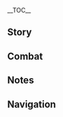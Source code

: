 {{CharacterTabs}}
{{LanguageTabs}}
{{Stub|1={{Meta/VO|tl=1|Japanese}}}}
__TOC__
==Story==
{{VO
|character               = Tighnari
|language                = ja
|name                    = ティナリ

<!-- Hello -->
|vo_01_01_title          = 初めまして…
|vo_01_01_subtitle       = Hello
|vo_01_01_file           = VO_{language}{character} Hello.ogg
|vo_01_01_tx             = こんにちは、アビディアの森所属のレンジャー長、ティナリだ。雨林の生態系や入林者の安全を守るのが仕事さ。初めての人は『アビディアの森・サバイバルガイド』を読んで、特に「食用キノコと毒キノコの見分け方」っていう部分に目を通しておくのをオススメするよ。
|vo_01_01_rm             = Konnichiwa, Abidia no Mori Shozoku no Renjaa-chou, Tinari da. Urin no seitaikei ya nyuurinsha no anzen wo mamoru no ga shigoto sa. Hajimete no hito wa "Abidia no Mori - Sabaibaru Gaido" wo yonde, toku ni "Shokuyou kinoko to doku kinoko no miwake kata" tte iu bubun ni me wo tooshite oku wo osusume suru yo.
|vo_01_01_tl             = Hello, I'm Tighnari, Forest Watcher affiliated with the Avidya Forest. My work is to keep the rainforest's ecosystem and those who enter the forest safe. If you're a newcomer, I suggest reading the "Avidya Forest Survival Guide", especially the section "How to distinguish between edible and poison mushrooms".
<!-- Chats -->
|vo_02_01_title          = 世間話・葉っぱのしおり
|vo_02_01_subtitle       = Chat: Leaf Bookmark
|vo_02_01_file           = VO_{language}{character} Chat - Leaf Bookmark.ogg
|vo_02_01_tx             = 乾いた紙の間に葉っぱを挟んで押すと、使いやすくて素敵なしおりができあがるんだよ。
|vo_02_01_rm             = Kawaita kami no aida ni happa wo hasande osu to, tsukaiyasukute suteki-na shiori ga deki agaru nda yo.
|vo_02_01_tl             = If you press a leaf in between dry paper, you'll get a wonderful and easy-to-use bookmark.

|vo_02_02_title          = 世間話・失敗
|vo_02_02_subtitle       = Chat: Mistakes
|vo_02_02_file           = VO_{language}{character} Chat - Mistakes.ogg
|vo_02_02_tx             = 失敗を恐れないで。失敗を重ねることも、学びの大事なプロセスだから。
|vo_02_02_rm             = Shippai wo wasurenaide. Shippai wo kasaneru koto mo, manabi no daiji-na purosesu dakara.
|vo_02_02_tl             = Don't be scared of making mistakes. Making many mistakes is an important part of the learning process.

|vo_02_03_title          = 世間話・知識の価値
|vo_02_03_subtitle       = Chat: The Value of Knowledge
|vo_02_03_file           = VO_{language}{character} Chat - The Value of Knowledge.ogg
|vo_02_03_tx             = 知識の価値っていうのは、単純にお金で測れるものじゃない。
|vo_02_03_rm             = Chishiki no kachi tte iu no wa, tanjun ni okane de hakareru mono ja nai.
|vo_02_03_tl             = The value of knowledge can't be simply measured in monetary terms.

<!-- Weather -->
|vo_03_01_title          = 雨の日…
|vo_03_01_subtitle       = When It Rains
|vo_03_01_file           = VO_{language}{character} When It Rains.ogg
|vo_03_01_tx             = 僕はこの天気に慣れてるけど、君は傘をさした方がいい。
|vo_03_01_rm             = Boku wa kono tenki ni nareteru kedo, kimi wa kasa wo sashita hou ga ii.
|vo_03_01_tl             = I'm used to this weather, but you should get an umbrella.

|vo_03_02_title          = 雨上がり…
|vo_03_02_subtitle       = After the Rain
|vo_03_02_file           = VO_{language}{character} After the Rain.ogg
|vo_03_02_tx             = 僕のしっぽには撥水性のあるエッセンシャルオイルを塗ってあるから、振ればすぐ乾くんだ。
|vo_03_02_rm             = Boku no shippo ni wa hassuisei no aru essensharu oiru wo nute aru kara, fureba sugu kawaku nda.
|vo_03_02_tl             = My tail is coated in water repellant essential oils, so if I shake it then it dries right up.

|vo_03_03_title          = 雷の日…
|vo_03_03_subtitle       = When Thunder Strikes
|vo_03_03_file           = VO_{language}{character} When Thunder Strikes.ogg
|vo_03_03_tx             = わぁ！なんて激しい雷だ！うぅ…頭が痛い…
|vo_03_03_rm             = Waa! Nante hageshii kaminari da! Uu... Atama ga itai...
|vo_03_03_tl             = Wah! What a violent thunder! Ugh... My head hurts...

|vo_03_04_title          = 雪の日…
|vo_03_04_subtitle       = When It Snows
|vo_03_04_file           = VO_{language}{character} When It Snows.ogg
|vo_03_04_tx             = こんな天気、めったに見ないよ！…寒くない？寒かったら、僕のしっぽの毛に手を入れてもいいよ。
|vo_03_04_rm             = Konna tenki, metta ni minai yo! ...Samukunai? Samukattara, boku no shippo no ke ni te wo irete mo ii yo.
|vo_03_04_tl             = This kind of weather, you don't see it very often! ...Is it cold? If it's cold, you can put your hand in my tail fur.

|vo_03_05_title          = 暴風の日…
|vo_03_05_subtitle       = When the Wind Is Blowing
|vo_03_05_file           = VO_{language}{character} When the Wind Is Blowing.ogg
|vo_03_05_tx             = み…耳が…吹き飛ばされちゃう！
|vo_03_05_rm             = Mi... Mimi ga... Fukitobasarechau!
|vo_03_05_tl             = My... My ears... are about to fly off!

|vo_03_06_title          = 砂漠にいる時…
|vo_03_06_subtitle       = In the Desert
|vo_03_06_file           = VO_{language}{character} In the Desert.ogg
|vo_03_06_tx             = うぅ…熱いよ…こんな強い日の光を浴びたら、霧氷花だって融けちゃうよな…あぁ、でもよく考えたらそれはないか、ははっ…うぅ…
|vo_03_06_rm             = Uu... Atsui yo... Konna tsuyoi hi no hikari wo abitara, muhyoubana datte tokechau yo na... Aa, demo yoku kangaetara sore wa nai ka, haha'... Uu...
|vo_03_06_tl             = Ugh... So hot... If I were a Mist Flower, I would melt in such strong sunlight... Ah, although when I think about it, it doesn't seem that bad, haha... Ugh...

<!-- Greetings -->
|vo_04_01_title          = おはよう…
|vo_04_01_subtitle       = Good Morning
|vo_04_01_file           = VO_{language}{character} Good Morning.ogg
|vo_04_01_tx             = ほら、葉先から滴り落ちる朝露の音が聞こえるよ。
|vo_04_01_rm             = Hora, yousen kara shitatariochiru asatsuyu no oto ga kikoeru yo.
|vo_04_01_tl             = Here, you can hear the morning dew trickling down the tip of the leaves.

|vo_04_02_title          = こんにちは…
|vo_04_02_subtitle       = Good Afternoon
|vo_04_02_file           = VO_{language}{character} Good Afternoon.ogg
|vo_04_02_tx             = 昼休みは木の上に座って、木漏れ日を見つめながらぼーっとするのが好きなんだ。うっかり眠っちゃう時もあるけど…へへっ。
|vo_04_02_rm             = Hiruyasumi wa ki no ue ni suwatte, komorebi wo mitsumenagara bootto suru no ga suki na nda. Ukkari nemucchai toki mo aru kedo... Hehe'.
|vo_04_02_tl             = During my lunch break, I like to sit on a tree and idly gaze at the sunlight filtering through the leaves. Sometimes I fall asleep by accident... Hehe'.

|vo_04_03_title          = こんばんは…
|vo_04_03_subtitle       = Good Evening
|vo_04_03_file           = VO_{language}{character} Good Evening.ogg
|vo_04_03_tx             = こんばんは。ちょうど夜光植物の観察に行くんだけど、一緒にどう？
|vo_04_03_rm             = Konbanwa. Choudo yakou shokubutsu no kansatsu ni iku nda kedo, issho ni dou?
|vo_04_03_tl             = Good evening. I'm just about to go observe some nocturnally luminescent plants, wanna go together?

|vo_04_04_title          = おやすみ…
|vo_04_04_subtitle       = Good Night
|vo_04_04_file           = VO_{language}{character} Good Night.ogg
|vo_04_04_tx             = 見張りは僕がするから、君は寝てていいよ。ついでにパトロール日誌を書かなくちゃ。
|vo_04_04_rm             = Mihari wa boku ga suru kara, kimi wa netete ii yo. Tsuide ni patorooru nisshi kakanakucha.
|vo_04_04_tl             = I'll be on guard, so you can go to sleep. While I'm at it I should use the opportunity to write a patrol log.

<!-- About -->
|vo_05_01_title          = {name}自身について・専攻
|vo_05_01_subtitle       = About {character}: Profession
|vo_05_01_file           = VO_{language}{character} About {character} - Profession.ogg
|vo_05_01_tx             = 学生時代は生論派で、専攻は植物学だった。卒業後は教師として残ることを先生には期待されてたんだけど、正直、もっと自由な環境で研究したかったんだよね。それに、教令院のやり方には賛同できない部分がある。幸い、先生も強要はして来なかった&mdash;&mdash;まあ、されても無駄だったけど。
|vo_05_01_rm             = Gakusei jidai wa Seironha de, senkou wa shokubutsugaki datta. Sotsugyougo wa kyoushi to shite nokoru koto wo sensei ni wa kitai sareteta nda kedo, shoujiki, motto jiyuu-na kankyou de kenkyuu shitakatta nda yo ne. Sore ni, Kyoureiin no yarikata ni wa sandou dekinai bubun ga aru. Saiwai, sensei mo kyouyou wa shite konakatta{{lmdash}} Maa, sarete mo muda datta kedo.
|vo_05_01_tl             = 

|vo_05_02_title          = {name}自身について・一族
|vo_05_02_subtitle       = About {character}: Kin
|vo_05_02_file           = VO_{language}{character} About {character} - Kin.ogg
|vo_05_02_tx             = 僕の一族は人付き合いが嫌いだって思われてるけど、それもしょうがないことさ。もともと数が少ないし、そのほとんどが学者で研究のために奔走してるから、あまり姿を見かけない。僕の父も昆虫学者で、最近は砂漠で甲虫の進化の歴史を研究してるみたいなんだけど…僕は遠慮したいかな。恥ずかしながら、太陽が苦手でね。長時間太陽の下にいると頭がぐわんぐわんになって、ふらふらしちゃうんだ。
|vo_05_02_rm             = Boku no ichizoku wa hito tsukiai ga kirai datte omowareteru kedo, sore mo shou ga nai koto sa. Motomoto kazu ga sukunai shi, sono hotondo gakusha de kenkyuu no tame ni honsou shiteru kara, amari sugata wo mikakenai. Boku no chichi mo konchuu gakusha de, saikin wa sabaku de kouchuu no shinka no rekishi wo kenkyuu shiteru mitai nanda kedo... Boku wa enryo shitai ka na. Hazukashi nagara, taiyou ga nigate de ne. Choujikan taiyou no shita ni iru to atama ga guwanguwan ni natte, furafura shichau nda.
|vo_05_02_tl             = 

<!-- About Us -->
|vo_06_01_title          = 付き合いについて…
|vo_06_01_subtitle       = About Us: Getting Along
|vo_06_01_file           = VO_{language}{character} About Us - Getting Along.ogg
|vo_06_01_tx             = お互いを知るには、一緒にいる時間を増やすのが一番…それ以外は現実的じゃないと思う。だから急いで自己紹介しなくたっていいよ。時間がすべてを解決してくれるからね。
|vo_06_01_rm             = Otagai wo shiru no wa, issho ni iru jikan wo fuyasu no ga ichiban... Sore igai wa genjitsuteki ja nai to omou. Dakara isoide jikoshoukai shinaku tatte ii yo. Jikan ga subete wo kaiketsu shite kureru kara ne.
|vo_06_01_tl             = 

|vo_06_02_title          = 友達について…
|vo_06_02_subtitle       = About Us: Friends
|vo_06_02_friendship     = 6
|vo_06_02_file           = VO_{language}{character} About Us - Friends.ogg
|vo_06_02_tx             = 僕たちは友達かだって？そんなことにまで承認が必要なの？じゃあ、早く「友達証明書」を見せてよ。サインしないと、だろ。
|vo_06_02_rm             = Boku-tachi wa tomodachi ka datte? Sonna koto ni made shounin ga hitsuyou-na no? Jaa, hayaku "Tomodachi Shoumeisho" wo misete yo. Sain shinai to, daro.
|vo_06_02_tl             = Are we friends? Do you need an approval for that? I'll quickly show you "Certificate of Friendship." Just need to sign it, right.

<!-- Miscellaneous I -->
|vo_07_01_title          = 「神の目」について…
|vo_07_01_subtitle       = About the [[Vision]]
|vo_07_01_friendship     = 4
|vo_07_01_file           = VO_{language}{character} About the Vision.ogg
|vo_07_01_tx             = 小さい頃、こう祈ったことがあるんだ&mdash;&mdash;「もし『神の目』が手に入るなら、草元素でありますように」ってね。まあ、あの時は研究のためとかじゃなくて、蔓を創って、高いところに生ってる木の実を食べたかっただけなんだけどさ。
|vo_07_01_rm             = Chiisai koro, kou inotta koto ga aru nda{{lmdash}} "Moshi 'Kami no Me' ga te ni haireru nara, Kusa genso de arimasu you ni" tte ne. Maa, ano toki wa kenkyuu no tame to ka janakute, tsuru wo tsukutte, takai tokoro ni natteru ki no mi wo tabetakatta dake nanda kedo sa.
|vo_07_01_tl             = When I was young, I prayed like this&mdash; "If a 'Vision' were to appear in my hand, let it be a Dendro one." Well, it wasn't for research back then, but just to create vines or to eat fruits which are on high trees.

|vo_07_02_title          = シェアしたいこと・アランナラ
|vo_07_02_subtitle       = Something to Share: Aranara
|vo_07_02_file           = VO_{language}{character} Something to Share - Aranara.ogg
|vo_07_02_tx             = うーん、名前は聞いたことあるけど、実際にその生き物を見たことは一度もないかな。時々、森の奥でざわざわ音がするんだけど、近づくと消えちゃうんだ。少なくとも、彼らは自分の身を守る術を心得ている。パンサーに近づいたりしちゃうおバカな冒険者よりはマシさ。
|vo_07_02_rm             = Uun, namae wa kiita koto aru kedo, jissai ni sono ikimono wo mita koto wa ichido mo nai ka na. Tokidoki, mori no oku de zawazawa oto ga suru nda kedo, chikadzuku to kiechau nda. Sukunaku to mo, karera wa jibun no mi wo mamoru sube wo kokoroete iru. Pansaa ni chikadzuitari shichau obaka-na boukensha yori wa mashi sa.
|vo_07_02_tl             = 

|vo_07_03_title          = シェアしたいこと・カカタ
|vo_07_03_subtitle       = Something to Share: Karkata
|vo_07_03_friendship     = 4
|vo_07_03_file           = VO_{language}{character} Something to Share - Karkata.ogg
|vo_07_03_tx             = カカタのことは心配しないで。彼は僕の研究活動の助手だから、手出しする気ならまず僕を通してくれって、知り合いのマハマトラに言ってある&mdash;&mdash;あれ、まだ彼のことが気になるの？じゃあいっそのこと、素論派の授業をとってみなよ。そうしたら、僕がいなくなったとしても、君が代わりに面倒を見てあげられるだろ。
|vo_07_03_rm             = Kakata no koto wa shinpai shinaide. Kare wa boku no kenkyuu katsudou no joshu dakara, tedashi suru ki nara mazu boku wo tooshite kurette, shiriai no Mahamatora ni itte aru{{lmdash}} Are, mada kare no koto ga ki ni naru no? Jaa isso no koto, Soronha no jugyou wo totte mina yo. Sou shitara, boku ga inaku natta to shite mo, kimi ga kawari ni mendou wo mite agerareru daro.
|vo_07_03_tl             = 

|vo_07_04_title          = 興味のあること…
|vo_07_04_subtitle       = Interesting Things
|vo_07_04_file           = VO_{language}{character} Interesting Things.ogg
|vo_07_04_tx             = 知ってる？植物は擬態ができるんだよ。昆虫や鳥に擬態して天敵を威嚇するんだ。餌で他の生物を引き付け、代わりに花粉を撒かせるものや、香りや蜜で獲物を引き寄せる純粋な捕食者もいる…まあ、ここまで来ると、植物だけの特技でもない感じがしてきたね。
|vo_07_04_rm             = Shitteru? Shokubutsu wa gitai ga dekiru nda yo. Konchuu ya tori ni gitai shite tenteki wo ikaku suru nda. Esa de hoka no seibutsu wo hikitsuke, kawari ni kafun wo makaseru mono ya, kaori ya mitsu de emono wo hikiyoseru junsui-na hoshakusha mo iru... Maa, koko made kuru to, shokubutsu dake no tokugi de mo nai kanji ga shite kita ne.
|vo_07_04_tl             = 

<!-- About Others -->
|vo_08_01_title          = コレイについて…
|vo_08_01_subtitle       = About [[Collei]]
|vo_08_01_friendship     = 4
|vo_08_01_file           = VO_{language}{character} About Collei.ogg
|vo_08_01_tx             = ここに連れて来られたばかりの時、あの子は文字すら読めなかったんだけど、何も問題はなかった。真面目に勉強して、ぐんぐん上達していったんだ。ただ、医術を身につけるには、まだまだかな。それにあの子は時々、自分自身にプレッシャーをかけてしまうところがあるんだよね…君もあの子をサポートしてあげてくれない？この通り、師匠からのお願いだ。
|vo_08_01_rm             = Koko ni tsurete kirareta bakari no toki, ano ko wa moji sura yomenakatta nda kedo, nani mo mondai wa nakatta. Majime ni benkyou shite, gungun joutatsu shite itta nda. Tada, ijutsu wo mi ni tsukeru ni wa, madamada ka na. Sore ni ano ko wa tokidoki, jibun jishin ni puresshaa wo kakete shimau tokoto ga aru nda yo ne... Kimi mo ano ko wo sapooto shite agete kurenai? Kono toori, shisho kara no onegai da.
|vo_08_01_tl             = 

|vo_08_02_title          = セノについて·大マハマトラ
|vo_08_02_subtitle       = About [[Cyno]]: General Mahamatra
|vo_08_02_friendship     = 4
|vo_08_02_file           = VO_{language}{character} About Cyno - General Mahamatra.ogg
|vo_08_02_tx             = セノに会いたいの？先に忠告しておくけど、あいつに目を付けられると厄介なことになるよ。大マハマトラのようなお偉いさんにはなかなか会えない。でも、あいつはたまにガンダルヴァー村までコレイの様子をこっそり見に来てるんだ。セノはバレたくなかったんだろうけど、声で分かる。
|vo_08_02_rm             = Seno ni aitai no? Saki ni chuukoku shite oku kedo, aitsu ni me wo tsukerareru to yakkai-na koto ni naru yo. Dai-Mahamatora no you-na oerai-san ni wa nakanaka aenai. Demo, aitsu wa tama ni Gandaruva-mura made Korei no yousu wo kossori mi ni kiteru nda. Seno wa bare takunakatta ndarou kedo, koe de wakaru.
|vo_08_02_tl             = 

|vo_08_03_title          = セノについて·どうしてだろう
|vo_08_03_subtitle       = About Cyno: Good Question
|vo_08_03_friendship     = 4
|vo_08_03_quest          = Akasha Pulses, the Kalpa Flame Rises
|vo_08_03_file           = VO_{language}{character} About Cyno - Good Question.ogg
|vo_08_03_tx             = 先生が救出された後、見舞いの手紙を送ったんだけど、驚くことに、すでに僕の名義で見舞いに行った人がいたらしいんだ。それから、先生の返信の最後にはこんな疑問が書いてあった——「どうして大マハマトラは、スメールの『強威』により賢者たちの名声を取り戻すべきだと言ったのだ」と…<br />確かに、どうしてだろうね。
|vo_08_03_rm             = 
|vo_08_03_tl             = 

|vo_08_04_title          = アルハイゼンについて…
|vo_08_04_subtitle       = About [[Alhaitham]]
|vo_08_04_friendship     = 4
|vo_08_04_file           = VO_{language}{character} About Alhaitham.ogg
|vo_08_04_tx             = アルハイゼンには気を付けて。悪党ってわけじゃないけど、いつも極端に理性的でさ、普通の感覚では受け入れられないところが多い。信じられないなら、彼のルームメイトを見てみてよ。いつも風スライムみたいにぷんぷんしてるから。
|vo_08_04_rm             = Aruhaizen ni wa ki wo tsukete. Akudou tte wake ja nai kedo, itsumo kyokutan ni riseiteki de sa, futsuu no kankaku de wa ukeirerarenai tokoro ga ooi. Shinjirarenai nara, kare no ruumumeito wo mite mite yo. Itsumo kaze suraimu mitai ni punpun shiteru kara.
|vo_08_04_tl             = 

|vo_08_05_title          = カーヴェについて…
|vo_08_05_subtitle       = About [[Kaveh]]
|vo_08_05_friendship     = 4
|vo_08_05_file           = VO_{language}{character} About Kaveh.ogg
|vo_08_05_tx             = カーヴェはスメールの有名な建築家で、あのよく目立つアルカサルザライパレスが彼の代表作なんだ。設計・施工当初に、お勧めの観葉植物について相談されたことがある。でもパレスが完成した後、彼はなぜか借金まみれになっちゃってね…今は後輩のアルハイゼンに助けられて、彼の家に居候してるよ。幸運って言うべきか、不運って言うべきか…
|vo_08_05_rm             = Kaave wa Sumeeru no yuumei-na kenchikuka de, ano yoku medatsu Arukaseruzarai Paresu ga kare no daihyousaku nanda. Sekkei - sekou tousho ni, osusume no kan'you shokubutsu ni tsuite sodan sareta koto ga aru. Demo Paresu ga kansei shita ato, kare wa naze ka shakkin mamire ni nacchautte ne... Ima wa kouhai no Aruhaizen ni tasukerarete, kare no ie ni isourou shiteru yo. Kou'un tte iu beki ka, fuun tte iu beki ka...
|vo_08_05_tl             = 

|vo_08_06_title          = ドリーについて…
|vo_08_06_subtitle       = About [[Dori]]
|vo_08_06_friendship     = 4
|vo_08_06_file           = VO_{language}{character} About Dori.ogg
|vo_08_06_tx             = 名高いサングマハベイ様って言うのは&mdash;&mdash;実はドリーなんだ。かつて研究のためにレアな資料が必要だったとき、謎の仕入れ先を持つドリーだけがそれを手に入れることができてね、それを機に知り合えた。その…彼女から何を買ったか、何の研究をしてたかは聞かないで！
|vo_08_06_rm             = Nadakai Sangumahabei-sama tte iu no wa{{lmdash}} Jitsu wa Dorii nanda. Katsute kenkyuu no tame ni rea-na shiryou ga hitsuyou datta toki, nazo no shiiresaki wo motsu Dorii dake ga sore wo te ni ireru koto ga dekite ne, sore wo ki ni shiriaeta. Sono... Kanojo kara nani wo katta ka, nani no kenkyuu wo shiteta ka wa kikanaide!
|vo_08_06_tl             = 

|vo_08_07_title          = レイラについて…
|vo_08_07_subtitle       = About [[Layla]]
|vo_08_07_friendship     = 4
|vo_08_07_quest          = Akasha Pulses, the Kalpa Flame Rises
|vo_08_07_file           = VO_{language}{character} About Layla.ogg
|vo_08_07_tx             = うん、聞いたことある…有名な「夢遊の怪人」だよね。彼女の「夢遊」に関する噂は色々あるよ。怪力の重量挙げとか、夜中にアアル村へ侵入したとか、片手で防砂壁を飛び越えたとか…あと、寝ながら10万字の論文を書いたっていう噂もね！どういうこと、まったく一貫性がないじゃん。
|vo_08_07_rm             = 
|vo_08_07_tl             = 

|vo_08_08_title          = リサについて…
|vo_08_08_subtitle       = About [[Lisa]]
|vo_08_08_friendship     = 4
|vo_08_08_file           = VO_{language}{character} About Lisa.ogg
|vo_08_08_tx             = セノからその先輩のことは聞いたよ。類まれなる天才で、才能溢れる博識な人だったのに、残念ながら早々にモンドへ帰っちゃったらしいね。もしかして、彼女は在学中に「知識」の恐ろしい一面を目にしてしまったのかな…
|vo_08_08_rm             = Seno kara sono senpai no koto wa kiita yo. Taguimare naru tensai de, sainou afureru hakushiki-na hito datta no ni, zannen nagara sousou ni Mondo he kaecchatta rashii ne. Moshikashite, kanojo wa zaigakuchuu ni "chishiki" no osoroshii ichimen wo me ni shite shimatta no ka na.
|vo_08_08_tl             = I've heard about her from Cyno. Although she was a very gifted genius and a person with overflowing talent, unfortunately it seems she quickly came back to Mondstadt. Could it possibly be because she got to know the dreadful side of "knowledge" during studies?

|vo_08_09_title          = クラクサナリデビについて…
|vo_08_09_subtitle       = About [[Lesser Lord Kusanali]]
|vo_08_09_friendship     = 4
|vo_08_09_file           = VO_{language}{character} About Lesser Lord Kusanali.ogg
|vo_08_09_tx             = 学生時代、「植物の歴史は草の国の歴史である」って説を聞いた。言った本人はそんなつもりなかったのかもしれないけど、僕はそこに何かが隠されていると感じたんだ。いつかクラクサナリデビ様に会うことができたら、解釈してくれるかな？
|vo_08_09_rm             = Gakusei jidai, "shokubutsu no rekishi wa kusa no kuni no rekishi de aru" tte setsu wo kiita. Itta honjin wa sonna tsumori nakatta no ka mo shirenai kedo, boku wa soko ni nani ka ga kakusarete iru to kanjita nda. Itsuka Kura Kusanari Debi-sama ni au koto ga dekitara, kaishaku shite kureru ka na?
|vo_08_09_tl             = 

|vo_08_10_title          = ディシアについて…
|vo_08_10_subtitle       = About [[Dehya]]
|vo_08_10_friendship     = 4
|vo_08_10_quest          = Akasha Pulses, the Kalpa Flame Rises
|vo_08_10_file           = VO_{language}{character} About Dehya.ogg
|vo_08_10_tx             = 以前は危機的状況だっただけに、彼女に礼を言う時間がなかったんだ。こんなに強くて頼もしい仲間を持てるのはとても幸運なことだよ。彼女を仲間にしたい人もきっと少なくないと思う。だけど、ディシアは教令院やレンジャー隊に入るつもりはなさそうだね。断られるのは目に見えてるし、聞きに行くのはやめておこう。
|vo_08_10_rm             = 
|vo_08_10_tl             = 

|vo_08_11_title          = ファルザンについて…
|vo_08_11_subtitle       = About [[Faruzan]]
|vo_08_11_friendship     = 4
|vo_08_11_file           = VO_{language}{character} About Faruzan.ogg
|vo_08_11_tx             = ファルザン先輩は見識が広い人だよ。あの人に装置をチェックしてもらうため、よく雨林には来てもらってるんだ。ただ…今度ガンダルヴァー村に来る時は、もうこっそりコレイに食べ物をやらないでほしいかな——栄養は薬剤と同じように、バランスよく適量であることが重要だ。取り過ぎはよくないからね。
|vo_08_11_rm             = 
|vo_08_11_tl             = 

<!-- More About -->
|vo_09_01_title          = {name}を知る・１
|vo_09_01_subtitle       = More About {character}: I
|vo_09_01_file           = VO_{language}{character} More About {character} - 01.ogg
|vo_09_01_tx             = 雨林での生活はどう？目や耳を澄まして安全に注意し、何かあればレンジャーを呼ぶことを忘れないで。
|vo_09_01_rm             = Urin de no seikatsu ha dou? Me ya mimi wo sumashite anzen ni chuui shi, nanika areba renjaa wo yobu koto wo wasurenaide.
|vo_09_01_tl             = What's it like to live in a rainforest? You need to use your eyes and ears, and stay alert. Don't forget to call a ranger if anything happens.

|vo_09_02_title          = {name}を知る・２
|vo_09_02_subtitle       = More About {character}: II
|vo_09_02_friendship     = 3
|vo_09_02_file           = VO_{language}{character} More About {character} - 02.ogg
|vo_09_02_tx             = はぁ…何も分からないまま、適当に触れたり食べたりしている連中がたまに羨ましくなるよ。彼らの世界では、いたるところで「奇跡」が起きるんだろうね。
|vo_09_02_rm             = Haa... Nani mo wakaranai mama, tekitou ni furetari tabetari shite iru renchuu ga tama ni urayamashiku naru yo. Karera no sekai de wa, itaru tokoro de "kiseki" ga okiru ndarou ne.
|vo_09_02_tl             = 

|vo_09_03_title          = {name}を知る・３
|vo_09_03_subtitle       = More About {character}: III
|vo_09_03_file           = VO_{language}{character} More About {character} - 03.ogg
|vo_09_03_friendship     = 4
|vo_09_03_tx             = アビディアの森をよりよく管理するために、レンジャーたちには「トレーニング」を提供しているんだ。まあとどのつまり、「知識の普及」ってこと。教令院に邪魔なんかさせないよ。僕を監禁したら、「ビマリスタン」は大変なことになってしまう。毎日どれだけ変な患者が増えるか見物だね！
|vo_09_03_rm             = Abidia no Mori wo yori yoku kanri suru tame ni, renjaa-tachi ni wa "toreeningu" wo teikyou shite iru nda. Maa to dono tsumari, "chishiki no fukyuu" tte koto. Kyoureiin ni jama nanka sasenai yo. Boku wo kankin shitara, "bimarisutan" wa taihen-na koto ni natte shimau. Mainichi dore dake hen-na kanja ga fueru ka mimono da ne!
|vo_09_03_tl             = 

|vo_09_04_title          = {name}を知る・４
|vo_09_04_subtitle       = More About {character}: IV
|vo_09_04_friendship     = 5
|vo_09_04_file           = VO_{language}{character} More About {character} - 04.ogg
|vo_09_04_tx             = こっそり教えるよ。実は僕、グランドバザールの雰囲気が大好きなんだ。商売は繁盛し、生活は活気に満ち、シアターでは歌や舞が披露されてる。でも残念ながら、騒がしい音は僕の耳に優しくなさすぎる…え、後ろから耳を塞いでくれるって？はははっ、歩きにくくなっちゃうよ！でもその好意は受け取っておくね。
|vo_09_04_rm             = Kossori oshieru yo. Jitsu wa boku, Gurandobazaaru no fun'iki ga daisuki nanda. Shoubai wa hanjou shi, seikatsu wa kakki ni michi, Shiataa de wa uta ya mai ga hirou sareteru. Demo zannen nagara, sawagashii oto wa boku no mimi ni yasashiku nasa sugiru... E, ushiro kara mimi wo fusaide kureru tte? Hahaha', aruki niku kunacchau yo! Demo sono koui wa uketotte oku ne.
|vo_09_04_tl             = 

|vo_09_05_title          = {name}を知る・５
|vo_09_05_subtitle       = More About {character}: V
|vo_09_05_friendship     = 6
|vo_09_05_file           = VO_{language}{character} More About {character} - 05.ogg
|vo_09_05_tx             = 子供の頃は幻想的で素敵な夢をたくさん見たけど、大人になったある日、それは永遠に記憶の彼方へと消えてしまった。君はまだ、夢を見る？それはどんな夢？…教えて欲しいな。
|vo_09_05_rm             = Kodomo no koro wa gensouteki de suteki-na yume wo takusan mita kedo, otona ni natta aru hi, sore wa eien ni kioku no achira he to kiete shimatta. Kimi wa mada, yume wo miru? Sore wa donna yume? ...Oshiete hoshii na.
|vo_09_05_tl             = 

<!-- Miscellaneous II -->
|vo_10_01_title          = {name}の趣味…
|vo_10_01_subtitle       = {character}'s Hobbies
|vo_10_01_file           = VO_{language}{character} Hobbies.ogg
|vo_10_01_tx             = アビディアの森には葉っぱや花がよく落ちてる。中には形の綺麗なものもあってね、そのまま放っておくにはもったいないから、ついつい拾って標本にしちゃうんだ。レンジャー養成のための教材としても使えるし、美しい装飾品にもなって、一石二鳥なんだよ。
|vo_10_01_rm             = Abidia no Mori ni wa happa ya hana ga yoku ochiteru. Naka ni wa katachi no kirei-na mono mo atte ne, sono mama houtte oku ni wa mottainai kara, itsuitsu hirotte hyouhon ni shichau nda. Renjaa yousei no tame no kyouzai toshite mo tsukaeru shi, utsukushii soushokuhin ni mo natte, isseki nichou nanda yo.
|vo_10_01_tl             = 

|vo_10_02_title          = {name}の悩み…
|vo_10_02_subtitle       = {character}'s Troubles
|vo_10_02_friendship     = 6
|vo_10_02_file           = VO_{language}{character} Troubles.ogg
|vo_10_02_tx             = 悩み？そうだね…アビディアの森の汚染、トラブルに巻き込まれる冒険者たち、それから僕のしっぽに飛びかかろうとする救助犬とか…色々ありはするけど、こういう悩みには必ず解決策がある。だから、大きな悩みは特にないかな。そう考えると、レンジャー長の生活って案外楽なのかも。
|vo_10_02_rm             = Nayami? Sou da ne... Abidia no Mori no osen, toraburu ni makikomareru boukensha-tachi, sore kara boku no shippo ni tobikakarou to suru kyuujoken to ka... Iroiro ari wa suru kedo, kou iu nayami wa kanarazu kaiketsusaku ga aru. Dakara, ooki-na nayami wa toku ni nai ka na. Sou kangaeru to, renjaa-chou no seikatsu tte angai tanoshi na no ka mo.
|vo_10_02_tl             = 

|vo_10_03_title          = 好きな食べ物…
|vo_10_03_subtitle       = Favorite Food
|vo_10_03_file           = VO_{language}{character} Favorite Food.ogg
|vo_10_03_tx             = おかしな話だけど、僕…肉食動物の血が流れてるのに、一番の好物はキノコなんだ。食用キノコは種類も豊富だし、生でも乾燥でも特有の芳香を漂わせるだろ。それに、肉と一緒に煮込むと、肉の旨味にだって勝っちゃうんだよ。
|vo_10_03_rm             = Okashi na hanashi dakedo, boku... nikushoku doubutsu no chi ga nagareteru no ni, ichiban no koubutsu wa kinoko nanda. Shokuyou kinoko wa shurui mo houfu da shi, nama de mo kansou de mo tokuyuu no houkou wo tadayowaseru daro. Sore ni, niku to issho ni nikomu to, niku no umami ni datte kacchau nda yo.
|vo_10_03_tl             = 

|vo_10_04_title          = 嫌いな食べ物…
|vo_10_04_subtitle       = Least Favorite Food
|vo_10_04_file           = VO_{language}{character} Least Favorite Food.ogg
|vo_10_04_tx             = 嗅覚が鋭すぎるせいか、香料を多用した料理は楽しめないんだよね…せっかくスメールにいるのに、残念。
|vo_10_04_rm             = Kyuukaku ga surudosugiru sei ka, kouryou wo tayou shita ryouri wa tanoshimenai nda yo ne... Sekkaku Sumeeru ni iru no ni, zannen.
|vo_10_04_tl             = 

<!-- Receiving a Gift -->
|vo_11_01_title          = 贈り物を受け取る・1
|vo_11_01_subtitle       = Receiving a Gift: I
|vo_11_01_file           = VO_{language}{character} Receiving a Gift - 01.ogg
|vo_11_01_tx             = 質の良い素材と絶妙な味付け、とても美味しいよ！
|vo_11_01_rm             = Shitsu no yoi sozai to zetsumyou-na ajitsuke, totemo oishii yo!
|vo_11_01_tl             = 

|vo_11_02_title          = 贈り物を受け取る・2
|vo_11_02_subtitle       = Receiving a Gift: II
|vo_11_02_file           = VO_{language}{character} Receiving a Gift - 02.ogg
|vo_11_02_tx             = 素晴らしい組み合わせだね。レシピを教えてくれない？次回のレンジャー懇親会のメニューに加えたいんだ。
|vo_11_02_rm             = Subarashii kumiawase da ne. Reshipi wo oshiete kurenai? Jikai no renjaa konshinkai no menyuu ni kuwaetai nda.
|vo_11_02_tl             = What a wonderful combination. Will you tell me the recipe? I'd like to add it to the menu at the ranger meeting.

|vo_11_03_title          = 贈り物を受け取る・3
|vo_11_03_subtitle       = Receiving a Gift: III
|vo_11_03_file           = VO_{language}{character} Receiving a Gift - 03.ogg
|vo_11_03_tx             = …何か新しい料理、教えてあげようか？
|vo_11_03_rm             = ...Nani ka atarashii ryouri, oshiete ageyou ka?
|vo_11_03_tl             = ...Could you tell me if this is some kind of a new dish?

<!-- Birthday -->
|vo_11_04_title          = 誕生日…
|vo_11_04_subtitle       = Birthday
|vo_11_04_file           = VO_{language}{character} Birthday.ogg
|vo_11_04_tx             = 誕生日おめでとう！今日ちょうど満開になった鉢植えをプレゼントするよ。付属の栽培ガイドでも解決できないことがあったら、いつでも連絡して。この鉢植えには「レンジャー長による永久保証」がついてるんだ。<br />君の誕生日って満開になる花が多いから、選ぶのに苦労したよ。来年はまた新しい品種をプレゼントするね。
|vo_11_04_rm             = Tanjoubi omedetou! Kyou choudo mankai ni natta hachiue wo purezento suru yo. Fuzoku no saibai gaido de mo kaiketsu dekinai koto ga attara, itsudemo renraku shite. Kono hachiue ni wa "renjaa-chou ni yoru eikyuu hoshou" ga tsuiteru nda.<br />Kimi no tanbjoubi tte mankai ni naru hana ga ooi kara, erabu no ni kurou shita yo. Rainen wa mata atarashii hinshu wo purezento suru ne.
|vo_11_04_tl             = 

<!-- Feelings About Ascension -->
|vo_12_01_title          = 突破した感想・起
|vo_12_01_subtitle       = Feelings About Ascension: Intro
|vo_12_01_ascension      = 1
|vo_12_01_file           = VO_{language}{character} Feelings About Ascension - 01.ogg
|vo_12_01_tx             = 種は芽ざし、土を破って根をおろす。
|vo_12_01_rm             = Tane wa mezashi, tsuchi wo yabutte ne wo orosu.
|vo_12_01_tl             = 

|vo_12_02_title          = 突破した感想・承
|vo_12_02_subtitle       = Feelings About Ascension: Building Up
|vo_12_02_ascension      = 2
|vo_12_02_file           = VO_{language}{character} Feelings About Ascension - 02.ogg
|vo_12_02_tx             = 小さな苗は背のびして、枝を広げて葉を伸ばす。
|vo_12_02_rm             = Chiisana nae wa se nobishite, eda wo hirogete ha wo nobasu.
|vo_12_02_tl             = 

|vo_12_03_title          = 突破した感想・転
|vo_12_03_subtitle       = Feelings About Ascension: Climax
|vo_12_03_ascension      = 4
|vo_12_03_file           = VO_{language}{character} Feelings About Ascension - 03.ogg
|vo_12_03_tx             = つぼみは枝に、花咲き満ちる。
|vo_12_03_rm             = Tsubomi wa eda ni, hana sakimichiru.
|vo_12_03_tl             = Flower bud on the branch, flower blooms and matures.

|vo_12_04_title          = 突破した感想・結
|vo_12_04_subtitle       = Feelings About Ascension: Conclusion
|vo_12_04_ascension      = 6
|vo_12_04_file           = VO_{language}{character} Feelings About Ascension - 04.ogg
|vo_12_04_tx             = 果実は熟す、末頼もしく。
|vo_12_04_rm             = Kajitsu wa jukusu, suetanomoshiku.
|vo_12_04_tl             = Fruits are ripe, looking promising.
}}

==Combat==
{{Combat VO
|character           = Tighnari
|language            = ja

<!-- Elemental Skill -->
|skill_1_tx          = 一葉目を蔽えば&mdash;&mdash;
|skill_1_rm          = Ichiyou me wo ooeba{{lmdash}}
|skill_1_tl          = Eyes covered by a leaf&mdash;<ref group="TN •">{{lang|ja=一葉目を蔽えば|mini=1}} is a proverb, originally from {{lang|ja=一葉目を蔽えば泰山を見ず|ja_rm=Ichiyou me wo ooeba taizan wo mizu|ja_tl=if eyes are covered by a leaf, one cannot see a large mountain|mini=1}}. Metaphorically, it can be meant "if someone is selfish (even if the slightest), they won't see the truth".</ref>
|skill_2_tx          = 目くらまし！
|skill_2_rm          = Mekuramashi!
|skill_2_tl          = Smoke Screen!
|skill_3_tx          = 見えないだろ？
|skill_3_rm          = Mienai daro?
|skill_3_tl          = You can't see, right?

<!-- Elemental Burst -->
|burst_1_tx          = 根こそぎにしてあげる！
|burst_1_rm          = Nekosogi ni shite ageru!
|burst_1_tl          = I'll root you out!
|burst_2_tx          = 株連蔓引だよ！
|burst_2_rm          = Shuren man'in da yo!
|burst_2_tl          = Nipping all the buds!<ref group="TN •">{{lang|ja=株連蔓引|mini=1}} is a Yojijukugo that means "to punish all involving people from one mistake". {{lang|ja=株連|mini=1}} can mean "to bundle up nips into one" or "to involve many people in a punishment for one person", while {{lang|ja=蔓引|mini=1}} means "to uproot vines".</ref>
|burst_3_tx          = 音が、聞こえる。
|burst_3_rm          = Oto ga, kikoeru.
|burst_3_tl          = The sound, I hear it.

<!-- Sprint Start -->
|sprint-s_1_tx       = ついてきて。
|sprint-s_1_rm       = Tsuite kite.
|sprint-s_1_tl       = Follow me.
|sprint-s_2_file     = Sprint Start 02,Sprint Start 03

<!-- Deploying Wind Glider -->
|glider_1_file       = Deploying Wind Glider 01,Deploying Wind Glider 02,Deploying Wind Glider 03

<!-- Opening Treasure Chest -->
|chest_1_tx          = 何でこんなところに宝箱が…
|chest_1_rm          = Nande konna tokoro ni takarabako ga...
|chest_1_tl          = Why is there a treasure chest in this kind of place...
|chest_2_tx          = これ…届け出ないでいいんだよね。
|chest_2_rm          = Kore... Todokedenaide ii nda yo ne.
|chest_2_tl          = This... You don't have to report it.
|chest_3_tx          = いい品だって匂いがする。
|chest_3_rm          = Ii shina datte nioi ga suru.
|chest_3_tl          = This smells like good treasure.

<!-- Low HP -->
|low-hp_1_tx         = ちっ、めんどうだ。
|low-hp_1_rm         = Chi', mendou da.
|low-hp_1_tl         = Tsk, what a pain.
|low-hp_2_tx         = しっぽの毛がぐちゃぐちゃだよ…
|low-hp_2_rm         = Shippo no ke ga guchagucha da yo...
|low-hp_2_tl         = My tail fur's getting all messed up...
|low-hp_3_tx         = 雑草を刈る時間だ。
|low-hp_3_rm         = Zassou wo karu jikan da.
|low-hp_3_tl         = It's time to clear the weeds.

<!-- Ally Low HP -->
|ally-low-hp_1_tx    = 早く治療しないと。
|ally-low-hp_1_tl    = Treatment is needed, quick.
|ally-low-hp_1_rm    = Hayaku chiryou shinai to.
|ally-low-hp_2_tx    = 命が優先だよ。
|ally-low-hp_2_tl    = Life comes first.
|ally-low-hp_2_rm    = Inochi ga yuusen da yo.

<!-- Fallen -->
|fallen_1_tx         = 葉落ちて…根に帰す…
|fallen_1_rm         = Ha ochite... Kon ni kisu...
|fallen_1_tl         = The leaves are falling... Returning to their roots...
|fallen_2_tx         = まだ研究が残ってるのに…
|fallen_2_rm         = Mada kenkyuu ga nokotteru no ni...
|fallen_2_tl         = There's still research to be done...
|fallen_3_tx         = 花の咲く日も待たず、か…
|fallen_3_rm         = Hana no saku hi mo madasu, ka...
|fallen_3_tl         = Will I miss how the flowers bloom...

<!-- Light Hit Taken -->
|hit-l_1_file        = Light Hit Taken 01
|hit-l_1_tx          = なんだよっ！
|hit-l_1_rm          = Nanda yo'!
|hit-l_1_tl          = What was that!
|hit-l_2_file        = Light Hit Taken 02
|hit-l_2_tx          = やるんだね？
|hit-l_2_rm          = Yaru nda ne?
|hit-l_2_tl          = Are we doing this?
|hit-l_3_file        = Light Hit Taken 01,Light Hit Taken 03,Light Hit Taken 04,Light Hit Taken 05,Light Hit Taken 06

<!-- Heavy Hit Taken -->
|hit-h_1_tx          = きりがない！
|hit-h_1_rm          = Kiriganai!
|hit-h_1_tl          = It never ends!
|hit-h_2_tx          = …葬ってやる！
|hit-h_2_rm          = ...Houmutte yaru!
|hit-h_2_tl          = I'll bury you!
|hit-h_3_file        = Heavy Hit Taken 03,Heavy Hit Taken 04,Heavy Hit Taken 05,Heavy Hit Taken 06

<!-- Joining Party-->
|join_1_tx           = 道案内なら任せてよ。
|join_1_tl           = Leave guidance to me.
|join_1_rm           = Michiannai nara makasete yo.
|join_2_tx           = えっ！…また誰か毒キノコを食べたの？
|join_2_rm           = E'! ...Mata dare ka doku kinoko wo tabeta no?
|join_2_tl           = Huh! ...Did someone eat a poisonous mushroom again?
|join_3_tx           = サンプルを取りに行こう！
|join_3_rm           = Sanpuru wo tori ni ikou!
|join_3_tl           = Let's go take some samples!

<!-- Idle -->
|idle_1_actual_tx    = 
|idle_2_actual_tx    = 
|idle_1_file         = Standby 01

<!-- Light Attack -->
|atk-l_1_file        = Light Attack 01,Light Attack 02,Light Attack 03,Light Attack 04,Light Attack 05,Light Attack 06,Light Attack 07

<!-- Mid Attack -->
|atk-m_1_file        = Mid Attack 01,Mid Attack 02,Mid Attack 03

<!-- Heavy Attack -->
|atk-h_1_file        = Heavy Attack 01,Heavy Attack 02,Heavy Attack 03

<!-- Climbing -->
|climb_1_file        = Climbing 01,Climbing 02,Climbing 03,Climbing 04,Climbing 05

<!-- Climbing Breath -->
|climb-b_1_file      = Climbing Breath 01,Climbing Breath 02,Climbing Breath 03

<!-- Jumping -->
|jump_1_file         = Jumping 01,Jumping 02,Jumping 03,Jumping 04,Jumping 05
}}

== Notes ==
<references group="TN •" />

==Navigation==
{{Character Navbox|type=playable|link type=vo-ja}}